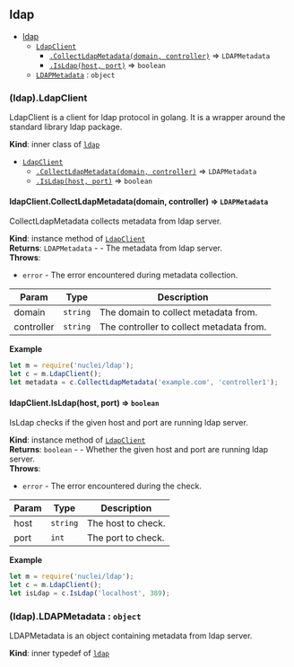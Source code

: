 <a name="module_ldap"></a>

## ldap

* [ldap](#module_ldap)
    * [`LdapClient`](#module_ldap..LdapClient)
        * [`.CollectLdapMetadata(domain, controller)`](#module_ldap..LdapClient+CollectLdapMetadata) ⇒ <code>LDAPMetadata</code>
        * [`.IsLdap(host, port)`](#module_ldap..LdapClient+IsLdap) ⇒ <code>boolean</code>
    * [`LDAPMetadata`](#module_ldap..LDAPMetadata) : <code>object</code>

<a name="module_ldap..LdapClient"></a>

### (ldap).LdapClient
LdapClient is a client for ldap protocol in golang. It is a wrapper around the standard library ldap package.

**Kind**: inner class of [<code>ldap</code>](#module_ldap)  

* [`LdapClient`](#module_ldap..LdapClient)
    * [`.CollectLdapMetadata(domain, controller)`](#module_ldap..LdapClient+CollectLdapMetadata) ⇒ <code>LDAPMetadata</code>
    * [`.IsLdap(host, port)`](#module_ldap..LdapClient+IsLdap) ⇒ <code>boolean</code>

<a name="module_ldap..LdapClient+CollectLdapMetadata"></a>

#### ldapClient.CollectLdapMetadata(domain, controller) ⇒ <code>LDAPMetadata</code>
CollectLdapMetadata collects metadata from ldap server.

**Kind**: instance method of [<code>LdapClient</code>](#module_ldap..LdapClient)  
**Returns**: <code>LDAPMetadata</code> - - The metadata from ldap server.  
**Throws**:

- <code>error</code> - The error encountered during metadata collection.


| Param | Type | Description |
| --- | --- | --- |
| domain | <code>string</code> | The domain to collect metadata from. |
| controller | <code>string</code> | The controller to collect metadata from. |

**Example**  
```js
let m = require('nuclei/ldap');
let c = m.LdapClient();
let metadata = c.CollectLdapMetadata('example.com', 'controller1');
```
<a name="module_ldap..LdapClient+IsLdap"></a>

#### ldapClient.IsLdap(host, port) ⇒ <code>boolean</code>
IsLdap checks if the given host and port are running ldap server.

**Kind**: instance method of [<code>LdapClient</code>](#module_ldap..LdapClient)  
**Returns**: <code>boolean</code> - - Whether the given host and port are running ldap server.  
**Throws**:

- <code>error</code> - The error encountered during the check.


| Param | Type | Description |
| --- | --- | --- |
| host | <code>string</code> | The host to check. |
| port | <code>int</code> | The port to check. |

**Example**  
```js
let m = require('nuclei/ldap');
let c = m.LdapClient();
let isLdap = c.IsLdap('localhost', 389);
```
<a name="module_ldap..LDAPMetadata"></a>

### (ldap).LDAPMetadata : <code>object</code>
LDAPMetadata is an object containing metadata from ldap server.

**Kind**: inner typedef of [<code>ldap</code>](#module_ldap)  
